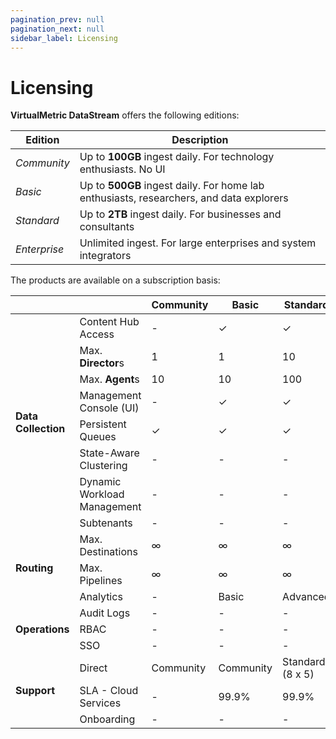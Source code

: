 ```yaml
---
pagination_prev: null
pagination_next: null
sidebar_label: Licensing
---
```


# Licensing

**VirtualMetric DataStream** offers the following editions:

|Edition|Description|
|---|---|
|_Community_|Up to **100GB** ingest daily. For technology enthusiasts. No UI|
|_Basic_|Up to **500GB** ingest daily. For home lab enthusiasts, researchers, and data explorers|
|_Standard_|Up to **2TB** ingest daily. For businesses and consultants|
|_Enterprise_|Unlimited ingest. For large enterprises and system integrators|

The products are available on a subscription basis:

<table>
<thead>
    <tr>
        <th></th><th></th><th>Community</th><th>Basic</th><th>Standard</th><th>Enterprise</th>
    </tr>
</thead>
<tbody>
    <tr>
        <td rowspan="9"><strong>Data Collection</strong></td>
    </tr>
    <tr>
        <td>Content Hub Access</td><td>-</td><td>&#10003;</td><td>&#10003;</td><td>&#10003;</td>
    </tr>
    <tr>
        <td>Max. <strong>Director</strong>s</td><td>1</td><td>1</td><td>10</td><td>&infin;</td>
    </tr>
    <tr>
        <td>Max. <strong>Agent</strong>s</td><td>10</td><td>10</td><td>100</td><td>&infin;</td>
    </tr>
    <tr>
        <td>Management Console (UI)</td><td>-</td><td>&#10003;</td><td>&#10003;</td><td>&#10003;</td>
    </tr>
    <tr>
        <td>Persistent Queues</td><td>&#10003;</td><td>&#10003;</td><td>&#10003;</td><td>&#10003;</td>
    </tr>
    <tr>
        <td>State-Aware Clustering</td><td>-</td><td>-</td><td>-</td><td>&#10003;</td>
    </tr>
    <tr>
        <td>Dynamic Workload Management</td><td>-</td><td>-</td><td>-</td><td>&#10003;</td>
    </tr>
    <tr>
        <td>Subtenants</td><td>-</td><td>-</td><td>-</td><td>&#10003;</td>
    </tr>
    <tr>
        <td rowspan="4"><strong>Routing</strong></td>
    </tr>
    <tr>
        <td>Max. Destinations</td><td>&infin;</td><td>&infin;</td><td>&infin;</td><td>&infin;</td>
    </tr>
    <tr>
        <td>Max. Pipelines</td><td>&infin;</td><td>&infin;</td><td>&infin;</td><td>&infin;</td>
    </tr>
    <tr>
        <td>Analytics</td><td>-</td><td>Basic</td><td>Advanced</td><td>Advanced</td>
    </tr>
    <tr>
        <td rowspan="4"><strong>Operations</strong></td>
    </tr>
    <tr>
        <td>Audit Logs</td><td>-</td><td>-</td><td>-</td><td>&#10003;</td>
    </tr>
    <tr>
        <td>RBAC</td><td>-</td><td>-</td><td>-</td><td>&#10003;</td>
    </tr>
    <tr>
        <td>SSO</td><td>-</td><td>-</td><td>-</td><td>&#10003;</td>
    </tr>
    <tr>
        <td rowspan="4"><strong>Support</strong></td>
    </tr>
    <tr>
        <td>Direct</td><td>Community</td><td>Community</td><td>Standard (8&nbsp;x&nbsp;5)</td><td>Enterprise (24&nbsp;x&nbsp;7)</td>
    </tr>
    <tr>
        <td>SLA - Cloud Services</td><td>-</td><td>99.9%</td><td>99.9%</td><td>99.9%</td>
    </tr>
    <tr>
        <td>Onboarding</td><td>-</td><td>-</td><td>-</td><td>&#10003;</td>
    </tr>
</tbody>
</table>
